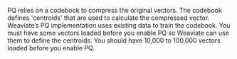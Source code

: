 PQ relies on a codebook to compress the original vectors. The codebook defines 'centroids' that are used to calculate the compressed vector. Weaviate’s PQ implementation uses existing data to train the codebook. You must have some vectors loaded before you enable PQ so Weaviate can use them to define the centroids. You should have 10,000 to 100,000 vectors loaded before you enable PQ.
